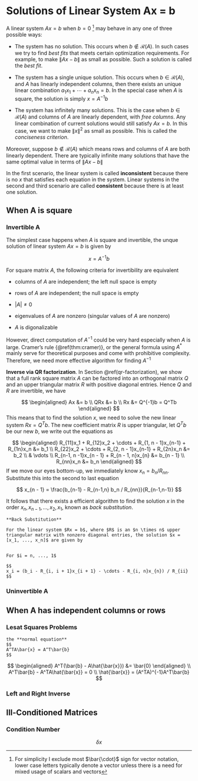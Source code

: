 
# Solutions of Linear System Ax = b {#linear-system}

A linear system $Ax= b$ when $b = 0$ ^[For simplicity I exclude most $\bar{\cdot}$ sign for vector notation, lower case letters typically denote a vector unless there is a need for mixed usage of scalars and vectors] may behave in any one of three possible ways:

- The system has no solution. This occurs when $b \not \in \mathcal{R}(A)$. In such cases we try to find *best fits* that meets certain optimization requirements. For example, to make $\|Ax  - b\|$ as small as possible. Such a solution is called the *best fit*. 

- The system has a single unique solution. This occurs when $b \in \mathcal{R}(A)$, and $A$ has linearly independent columns, then there exists an unique linear combination $a_1x_1 + \cdots + a_nx_n = b$. In the special case when $A$ is square, the solution is simply $x = A^{-1}b$ 

- The system has infinitely many solutions. This is the case when $b \in \mathcal{R}(A)$ and columns of $A$ are linearly dependent, with *free columns*. Any linear combination of current solutions would still satisfy $Ax = b$. In this case, we want to make $\| x \|^2$ as small as possible. This is called the *conciseness criterion*.  

Moreover, suppose $b \not \in \mathcal{R}(A)$ which means rows and columns of $A$ are both linearly dependent. There are typically infinite many solutions that have the same optimal value in terms of $\|Ax  -b\|$

In the first scenario, the linear system is called **inconsistent** because there is no $x$ that satisfies each equation in the system. Linear systems in the second and third scenario are called **consistent** because there is at least one solution.  


## When A is square 

### Invertible A

The simplest case happens when $A$ is square and invertible, the unque solution of linear system $Ax = b$ is given by 

$$
x = A^{-1}b
$$

For square matrix $A$, the following criteria for invertibility are equivalent

- columns of $A$ are independent; the left null space is empty

- rows of $A$ are independent; the null space is empty

- $|A| \not = 0$  

- eigenvalues of $A$ are nonzero (singular values of $A$ are nonzero)

- $A$ is digonalizable

However, direct computation of $A^{-1}$ could be very hard especially when $A$ is large. Cramer's rule {\@ref(thm:cramer)}, or the general formula using $A^*$ mainly serve for theoretical purposes and come with prohibitive complexity. Therefore, we need more effective algorithm for finding $A^{-1}$


**Inverse via QR factorization**. In Section \@ref(qr-factorization), we show that a full rank square matrix $A$ can be factored into an orthogonal matrix $Q$ and an upper triangular matrix $R$ with positive diagonal entries. Hence $Q$ and $R$ are invertible, we have 

$$
\begin{aligned}
Ax &= b \\
QRx &= b \\
Rx &= Q^{-1}b = Q^Tb
\end{aligned}
$$
This means that to find the solution $x$, we need to solve the new linear system $Rx = Q^Tb$. The new coefficient matrix $R$ is upper triangular, let $Q^Tb$ be our new $b$, we write out the equations as 

$$
\begin{aligned}
R_{11}x_1 + R_{12}x_2 + \cdots + R_{1, n - 1}x_{n-1} + R_{1n}x_n   &= b_1 \\
R_{22}x_2 + \cdots + R_{2, n - 1}x_{n-1} + R_{2n}x_n   &= b_2 \\
& \vdots \\
R_{n-1, n -1}x_{n - 1} + R_{n - 1, n}x_{n} &= b_{n - 1} \\
R_{nn}x_n &= b_n
\end{aligned}
$$
If we move our eyes bottom-up, we immediately know $x_n = b_n / R_{nn}$. Substitute this into the second to last equation 

$$
x_{n - 1} = \frac{b_{n-1} - R_{n-1,n} b_n / R_{nn}}{R_{n-1,n-1}}
$$


It follows that there exists a efficient algorithm to find the solution $x$ in the order $x_n, x_{n - 1}, ..., x_2, x_1$, known as *back substitution*.  

```block2
**Back Substitution**
  
For the linear system $Rx = b$, where $R$ is an $n \times n$ upper triangular matrix with nonzero diagonal entries, the solution $x = [x_1, ..., x_n]$ are given by 


For $i = n, ..., 1$

$$
x_i = (b_i - R_{i, i + 1}x_{i + 1} - \cdots - R_{i, n}x_{n}) / R_{ii}
$$
```



### Uninvertible A


## When A has independent columns or rows 



### Lesat Squares Problems 

```definition
the **normal equation** 
$$
A^TA\bar{x} = A^T\bar{b}
$$
```

$$
\begin{aligned}
A^T(\bar{b} - A\hat{\bar{x}}) &= \bar{0}
\end{aligned} \\
A^T\bar{b} - A^TA\hat{\bar{x}} = 0 \\
\hat{\bar{x}} = (A^TA)^{-1}A^T\bar{b}
$$


### Left and Right Inverse


## Ill-Conditioned Matrices 

### Condition Number


$$
\delta x
$$